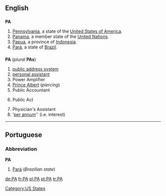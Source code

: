 {{see|Appendix:Variations of "pa"}}

==English==

==={{abbreviation}}===
'''PA'''
#[[Pennsylvania]], a state of the [[United States of America]].
#[[Panama]], a member state of the [[United Nations]].
#[[Papua]], a province of [[Indonesia]].
#[[Pará]], a state of [[Brazil]].

==={{initialism}}===
'''PA''' (''plural'' '''PAs''')
#[[public address system]]
#[[personal assistant]]
#Power Amplifier
#[[Prince Albert]] (''piercing'')
#Public Accountant
#{{law}} Public Act
#Physician's Assistant
#'[[per annum]]'' (i.e. interest)

----

==Portuguese==

===Abbreviation===
'''PA'''
#[[Pará]] (''Brazilian state'')

[[Category:US States]]

[[de:PA]]
[[fr:PA]]
[[pl:PA]]
[[pt:PA]]
[[tr:PA]]